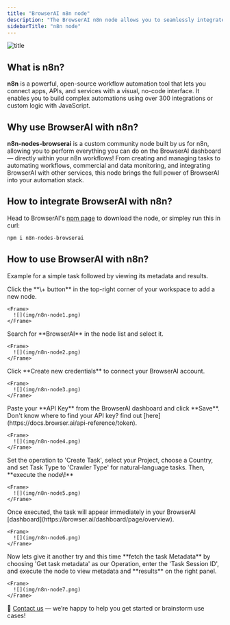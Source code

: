 ```yaml
---
title: "BrowserAI n8n node"
description: "The BrowserAI n8n node allows you to seamlessly integrate BrowserAI’s powerful browser automation and capabilities into your n8n workflows — in seconds!"
sidebarTitle: "n8n node"
---
```


<img
  src="img/n8n-node8.png"
  alt="title"
  className="mx-auto"
/>

## What is n8n?

**n8n** is a powerful, open-source workflow automation tool that lets you connect apps, APIs, and services with a visual, no-code interface. It enables you to build complex automations using over 300 integrations or custom logic with JavaScript.

## Why use BrowserAI with n8n?

**n8n-nodes-browserai** is a custom community node built by us for n8n, allowing you to perform everything you can do on the BrowserAI dashboard — directly within your n8n workflows\! From creating and managing tasks to automating workflows, commercial and data monitoring, and integrating BrowserAI with other services, this node brings the full power of BrowserAI into your automation stack.

## How to integrate BrowserAI with n8n?

Head to BrowserAI's [npm page](https://www.npmjs.com/package/n8n-nodes-browserai) to download the node, or simpley run this in curl:

```bash
npm i n8n-nodes-browserai
```

## How to use BrowserAI with n8n?

Example for a simple task followed by viewing its metadata and results.

<Steps>
  <Step title="Add a New Node">
    Click the **\+ button** in the top-right corner of your workspace to add a new node.

    <Frame>
      ![](img/n8n-node1.png)
    </Frame>
  </Step>
  <Step title="Search BrowserAI">
    Search for **BrowserAI** in the node list and select it.

    <Frame>
      ![](img/n8n-node2.png)
    </Frame>
  </Step>
  <Step title="Create Credentials">
    Click **Create new credentials** to connect your BrowserAI account.

    <Frame>
      ![](img/n8n-node3.png)
    </Frame>
  </Step>
  <Step title="Enter API Key">
    Paste your **API Key** from the BrowserAI dashboard and click **Save**. Don't know where to find your API key? find out [here](https://docs.browser.ai/api-reference/token).

    <Frame>
      ![](img/n8n-node4.png)
    </Frame>
  </Step>
  <Step title="Create a Task">
    Set the operation to 'Create Task', select your Project, choose a Country, and set Task Type to 'Crawler Type' for natural-language tasks. Then, **execute the node\!**

    <Frame>
      ![](img/n8n-node5.png)
    </Frame>
  </Step>
  <Step title="View Task in Dashboard">
    Once executed, the task will appear immediately in your BrowserAI [dashboard](https://browser.ai/dashboard/page/overview).

    <Frame>
      ![](img/n8n-node6.png)
    </Frame>
  </Step>
  <Step title="Fetch Task Metadata">
    Now lets give it another try and this time **fetch the task Metadata** by choosing 'Get task metadata' as our Operation, enter the 'Task Session ID', and execute the node to view metadata and **results** on the right panel.

    <Frame>
      ![](img/n8n-node7.png)
    </Frame>
  </Step>
</Steps>

📧 [Contact us](mailto:support@browser.ai) — we’re happy to help you get started or brainstorm use cases\!
